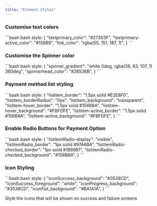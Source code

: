 ```yaml
---
title: "Element Styles"
---
```


### Customise text colors

<CodeGroup>
  ```bash bash
  style: {
    "textprimary_color": "#27303F",
    "textprimary-active_color": "#156B8",
    "link_color": "rgba(55, 151, 187, 1)",
  }
  ```
</CodeGroup>

### Customise the Spinner color

<CodeGroup>
  ```bash bash
  style: {
    "spinner_gradient": "white 0deg, rgba(39, 83, 107, 1) 360deg",
    "spinnerhead_color": "#26536B",
  }
  ```
</CodeGroup>

### Payment method list styling

<CodeGroup>
  ```bash bash
  style: {
    "listitem_border": "1.5px solid #E2E8F0",
    "listitem_borderRadius": "0px",
    "listitem_background": "transparent",
    "listitem-hover_border": "1.5px solid #156B8A",
    "listitem-hover_background": "#FBFDFE",
    "listitem-active_border": "1.5px solid #156B8A",
    "listitem-active_background": "#FBFDFE",
  }
  ```
</CodeGroup>

### Enable Radio Buttons for Payment Option

<CodeGroup>
  ```bash bash
  style: {
    "listitemRadio-display": "visible",
    "listitemRadio_border": "1px solid #97A6BA",
    "listitemRadio-checked_border": "1px solid #1B89B1",
    "listitemRadio-checked_background": "#156B8A",
  }
  ```
</CodeGroup>

### Icon Styling

<CodeGroup>
  ```bash bash
  style: {
    "iconSuccess_background": "#3538CD",
    "iconSuccess_foreground": "white",
    "iconProgress_background": "#3538CD",
    "iconFail_background": "#BA1A1A",
  }
  ```
</CodeGroup>

Style the icons that will be shown on success and failure screens
